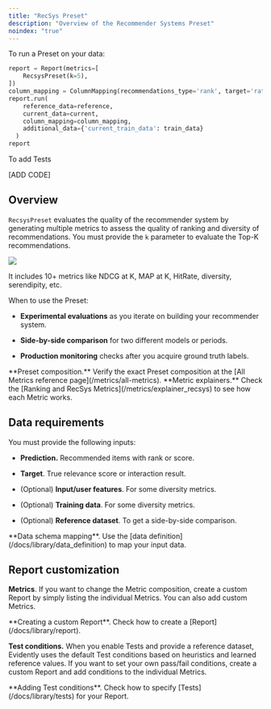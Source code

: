 ```yaml
---
title: "RecSys Preset"
description: "Overview of the Recommender Systems Preset"
noindex: "true"
---
```


To run a Preset on your data:

```python
report = Report(metrics=[
    RecsysPreset(k=5),
])
column_mapping = ColumnMapping(recommendations_type='rank', target='rating', prediction='rank', item_id='title', user_id='user_id')
report.run(
    reference_data=reference,
    current_data=current,
    column_mapping=column_mapping,
    additional_data={'current_train_data': train_data}
  )
report
```

To add Tests

\[ADD CODE]

## Overview

`RecsysPreset` evaluates the quality of the recommender system by generating multiple metrics to assess the quality of ranking and diversity of recommendations. You must provide the `k` parameter to evaluate the Top-K recommendations.

![](/images/metrics/preset_recsys-min.png)

It includes 10+ metrics like NDCG at K, MAP at K, HitRate, diversity, serendipity, etc.

When to use the Preset:

* **Experimental evaluations** as you iterate on building your recommender system.

* **Side-by-side comparison** for two different models or periods.&#x20;

* **Production monitoring** checks after you acquire ground truth labels.&#x20;

<Info>
  **Preset composition.** Verify the exact Preset composition at the [All Metrics reference page](/metrics/all-metrics).
</Info>

<Info>
  **Metric explainers.** Check the [Ranking and RecSys Metrics](/metrics/explainer_recsys) to see how each Metric works.
</Info>

## Data requirements

You must provide the following inputs:

* **Prediction.** Recommended items with rank or score.

* **Target**. True relevance score or interaction result.

* (Optional) **Input/user features**. For some diversity metrics.

* (Optional) **Training data**. For some diversity metrics.

* (Optional) **Reference dataset**. To get a side-by-side comparison.

<Info>
  **Data schema mapping**. Use the [data definition](/docs/library/data_definition) to map your input data.
</Info>

## Report customization

**Metrics**. If you want to change the Metric composition, create a custom Report by simply listing the individual Metrics. You can also add custom Metrics.

<Info>
  **Creating a custom Report**. Check how to create a [Report](/docs/library/report).
</Info>

**Test conditions.**  When you enable Tests and provide a reference dataset, Evidently uses the default Test conditions based on heuristics and learned reference values. If you want to set your own pass/fail conditions, create a custom Report and add conditions to the individual Metrics.

<Info>
  **Adding Test conditions**. Check how to specify [Tests](/docs/library/tests) for your Report.
</Info>